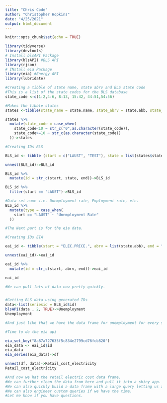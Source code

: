```yaml
---
title: "Chris Code"
author: "Christopher Hopkins"
date: "4/25/2021"
output: html_document
---
```


```r
knitr::opts_chunk$set(echo = TRUE)
```

```r
library(tidyverse)
library(devtools)
# Install blsAPI Package
library(blsAPI) #BLS API
library(rjson)
# INstall eia Package
library(eia) #Energy API
library(lubridate)
```

```r
#Creating a tibble of state name, state abrv and BLS state code
#This is a list of the state codes for the BLS database
state_code <-c(1:2,4:6, 8:13, 15:42, 44:51,54:56)

#Makes the tibble states
states <-tibble(state_name = state.name, state_abrv = state.abb, state_code = state_code)

states %>% 
  mutate(state_code = case_when(
    state_code<10 ~ str_c("0",as.character(state_code)),
    state_code>=10 ~ str_c(as.character(state_code))
  ))->states

#Creating IDs BLS

BLS_id <- tibble (start = c("LAUST", "TEST"), state = list(states$state_code), end = "0000000000003")

unnest(BLS_id)->BLS_id

BLS_id %>% 
  mutate(id = str_c(start, state, end))->BLS_id

BLS_id %>% 
  filter(start == "LAUST")->BLS_id

#Data set name i.e. Unemployment rate, Employment rate, etc.
BLS_id %>% 
  mutate(type = case_when(
    start == "LAUST" ~ "Unemployment Rate"
  ))

#The Next part is for the eia data.

#Creating IDs EIA

eai_id <- tibble(start = "ELEC.PRICE.", abrv = list(state.abb), end = "-IND.M")

unnest(eai_id)->eai_id

eai_id %>% 
  mutate(id = str_c(start, abrv, end))->eai_id

eai_id

#We can pull lots of data now pretty quickly.


#Getting BLS data using generated IDs
data<-list(seriesid = BLS_id$id)
blsAPI(data , 2, TRUE)->Unemployment
Unemployment

#And just like that we have the data frame for unemployment for every state for a year.

#Time to do the eia api

eia_set_key("8a87a727635f5c834e2799cd76fcb820")
eia_data <- eai_id$id
eia_data
eia_series(eia_data)->df

unnest(df, data)->Retail_cost_electricity
Retail_cost_electricity

#And now we hat the retail electric cost data frame.
#We can further clean the data from here and pull it into a shiny app.
#We can also quickly build a data frame with a large query letting us acess a lot of data.
#We can also engineer custom queries if we have the time.
#Let me know if you have questions.
```


